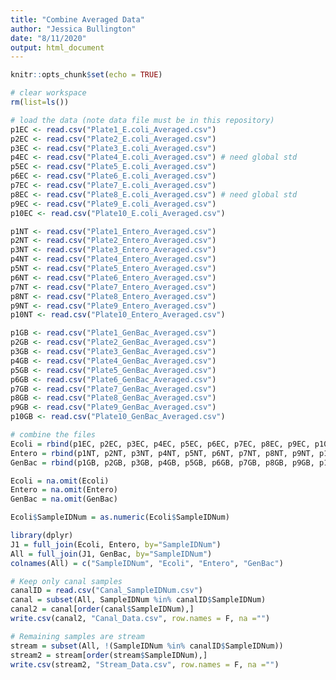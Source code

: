 ```yaml
---
title: "Combine Averaged Data"
author: "Jessica Bullington"
date: "8/11/2020"
output: html_document
---
```


```r
knitr::opts_chunk$set(echo = TRUE)
```

```r
# clear workspace
rm(list=ls())

# load the data (note data file must be in this repository)
p1EC <- read.csv("Plate1_E.coli_Averaged.csv")
p2EC <- read.csv("Plate2_E.coli_Averaged.csv")
p3EC <- read.csv("Plate3_E.coli_Averaged.csv")
p4EC <- read.csv("Plate4_E.coli_Averaged.csv") # need global std
p5EC <- read.csv("Plate5_E.coli_Averaged.csv")
p6EC <- read.csv("Plate6_E.coli_Averaged.csv")
p7EC <- read.csv("Plate7_E.coli_Averaged.csv")
p8EC <- read.csv("Plate8_E.coli_Averaged.csv") # need global std
p9EC <- read.csv("Plate9_E.coli_Averaged.csv")
p10EC <- read.csv("Plate10_E.coli_Averaged.csv")

p1NT <- read.csv("Plate1_Entero_Averaged.csv")
p2NT <- read.csv("Plate2_Entero_Averaged.csv")
p3NT <- read.csv("Plate3_Entero_Averaged.csv")
p4NT <- read.csv("Plate4_Entero_Averaged.csv")
p5NT <- read.csv("Plate5_Entero_Averaged.csv")
p6NT <- read.csv("Plate6_Entero_Averaged.csv")
p7NT <- read.csv("Plate7_Entero_Averaged.csv")
p8NT <- read.csv("Plate8_Entero_Averaged.csv")
p9NT <- read.csv("Plate9_Entero_Averaged.csv")
p10NT <- read.csv("Plate10_Entero_Averaged.csv")

p1GB <- read.csv("Plate1_GenBac_Averaged.csv")
p2GB <- read.csv("Plate2_GenBac_Averaged.csv")
p3GB <- read.csv("Plate3_GenBac_Averaged.csv")
p4GB <- read.csv("Plate4_GenBac_Averaged.csv")
p5GB <- read.csv("Plate5_GenBac_Averaged.csv")
p6GB <- read.csv("Plate6_GenBac_Averaged.csv")
p7GB <- read.csv("Plate7_GenBac_Averaged.csv")
p8GB <- read.csv("Plate8_GenBac_Averaged.csv")
p9GB <- read.csv("Plate9_GenBac_Averaged.csv")
p10GB <- read.csv("Plate10_GenBac_Averaged.csv")
```


```r
# combine the files
Ecoli = rbind(p1EC, p2EC, p3EC, p4EC, p5EC, p6EC, p7EC, p8EC, p9EC, p10EC) 
Entero = rbind(p1NT, p2NT, p3NT, p4NT, p5NT, p6NT, p7NT, p8NT, p9NT, p10NT)
GenBac = rbind(p1GB, p2GB, p3GB, p4GB, p5GB, p6GB, p7GB, p8GB, p9GB, p10GB)

Ecoli = na.omit(Ecoli)
Entero = na.omit(Entero)
GenBac = na.omit(GenBac)

Ecoli$SampleIDNum = as.numeric(Ecoli$SampleIDNum)

library(dplyr)
J1 = full_join(Ecoli, Entero, by="SampleIDNum")
All = full_join(J1, GenBac, by="SampleIDNum")
colnames(All) = c("SampleIDNum", "Ecoli", "Entero", "GenBac")
```


```r
# Keep only canal samples
canalID = read.csv("Canal_SampleIDNum.csv")
canal = subset(All, SampleIDNum %in% canalID$SampleIDNum)
canal2 = canal[order(canal$SampleIDNum),]
write.csv(canal2, "Canal_Data.csv", row.names = F, na ="")

# Remaining samples are stream
stream = subset(All, !(SampleIDNum %in% canalID$SampleIDNum))
stream2 = stream[order(stream$SampleIDNum),]
write.csv(stream2, "Stream_Data.csv", row.names = F, na ="")
```

